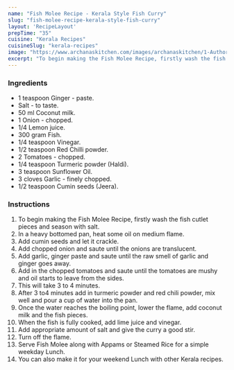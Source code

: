 ---
name: "Fish Molee Recipe - Kerala Style Fish Curry"
slug: "fish-molee-recipe-kerala-style-fish-curry"
layout: 'RecipeLayout'
prepTime: "35"
cuisine: "Kerala Recipes"
cuisineSlug: "kerala-recipes"
image: "https://www.archanaskitchen.com/images/archanaskitchen/1-Author/ruby_pathak-yahoo.com/Fish_Molee.jpg"
excerpt: "To begin making the Fish Molee Recipe, firstly wash the fish cutlet pieces and season with salt"
---

### Ingredients

- 1 teaspoon Ginger - paste.
- Salt - to taste.
- 50 ml Coconut milk.
- 1 Onion - chopped.
- 1/4 Lemon juice.
- 300 gram Fish.
- 1/4 teaspoon Vinegar.
- 1/2 teaspoon Red Chilli powder.
- 2 Tomatoes - chopped.
- 1/4 teaspoon Turmeric powder (Haldi).
- 3 teaspoon Sunflower Oil.
- 3 cloves Garlic - finely chopped.
- 1/2 teaspoon Cumin seeds (Jeera).

### Instructions

1. To begin making the Fish Molee Recipe, firstly wash the fish cutlet pieces and season with salt.
1. In a heavy bottomed pan, heat some oil on medium flame.
1. Add cumin seeds and let it crackle.
1. Add chopped onion and saute until the onions are translucent.
1. Add garlic, ginger paste and saute until the raw smell of garlic and ginger goes away.
1. Add in the chopped tomatoes and saute until the tomatoes are mushy and oil starts to leave from the sides.
1. This will take 3 to 4 minutes.
1. After 3 to4 minutes add in turmeric powder and red chili powder, mix well and pour a cup of water into the pan.
1. Once the water reaches the boiling point, lower the flame, add coconut milk and the fish pieces.
1. When the fish is fully cooked, add lime juice and vinegar.
1. Add appropriate amount of salt and give the curry a good stir.
1. Turn off the flame.
1. Serve Fish Molee along with Appams or Steamed Rice for a simple weekday Lunch.
1. You can also make it for your weekend Lunch with other Kerala recipes.
